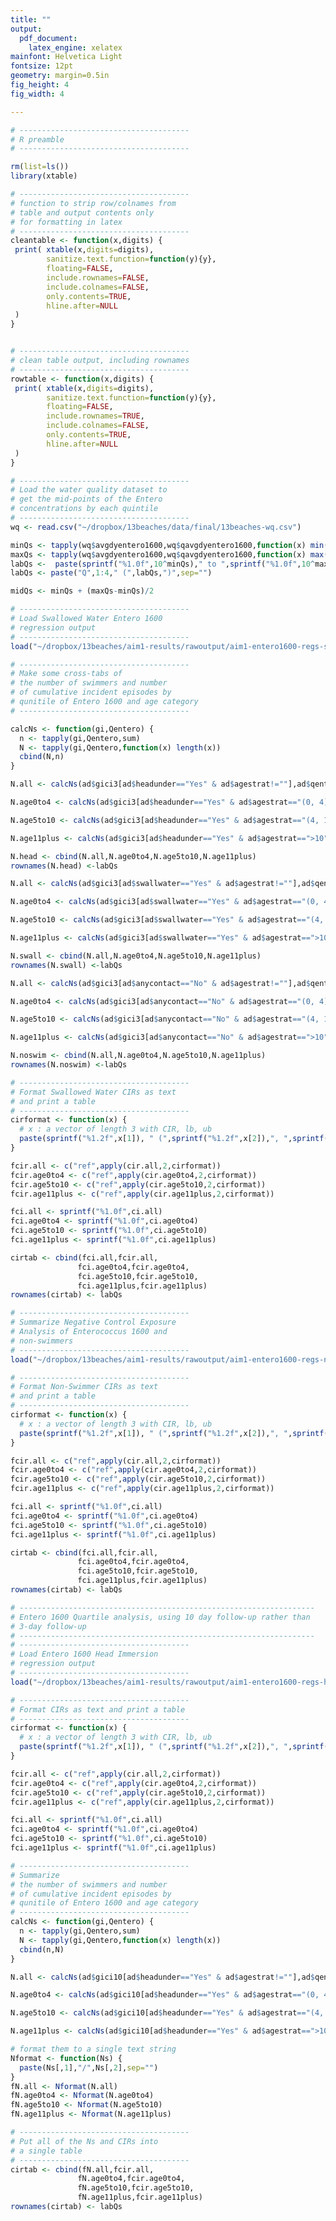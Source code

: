 ```yaml
---
title: ""
output: 
  pdf_document:
    latex_engine: xelatex
mainfont: Helvetica Light
fontsize: 12pt
geometry: margin=0.5in
fig_height: 4
fig_width: 4

---
```



```r
# --------------------------------------
# R preamble
# --------------------------------------

rm(list=ls())
library(xtable)

# --------------------------------------
# function to strip row/colnames from 
# table and output contents only
# for formatting in latex
# --------------------------------------
cleantable <- function(x,digits) {
 print( xtable(x,digits=digits),
        sanitize.text.function=function(y){y},
        floating=FALSE,
        include.rownames=FALSE,
        include.colnames=FALSE,
        only.contents=TRUE,
        hline.after=NULL
 )
}


# --------------------------------------
# clean table output, including rownames
# --------------------------------------
rowtable <- function(x,digits) {
 print( xtable(x,digits=digits),
        sanitize.text.function=function(y){y},
        floating=FALSE,
        include.rownames=TRUE,
        include.colnames=FALSE,
        only.contents=TRUE,
        hline.after=NULL
 )
}
```



```r

# --------------------------------------
# Load the water quality dataset to
# get the mid-points of the Entero
# concentrations by each quintile
# --------------------------------------
wq <- read.csv("~/dropbox/13beaches/data/final/13beaches-wq.csv")

minQs <- tapply(wq$avgdyentero1600,wq$qavgdyentero1600,function(x) min(x,na.rm=T))
maxQs <- tapply(wq$avgdyentero1600,wq$qavgdyentero1600,function(x) max(x,na.rm=T))
labQs <-  paste(sprintf("%1.0f",10^minQs)," to ",sprintf("%1.0f",10^maxQs),sep="")
labQs <- paste("Q",1:4," (",labQs,")",sep="")

midQs <- minQs + (maxQs-minQs)/2

```



```r
# --------------------------------------
# Load Swallowed Water Entero 1600 
# regression output
# --------------------------------------
load("~/dropbox/13beaches/aim1-results/rawoutput/aim1-entero1600-regs-swall.Rdata")

# --------------------------------------
# Make some cross-tabs of 
# the number of swimmers and number
# of cumulative incident episodes by
# qunitile of Entero 1600 and age category
# --------------------------------------

calcNs <- function(gi,Qentero) {
  n <- tapply(gi,Qentero,sum)
  N <- tapply(gi,Qentero,function(x) length(x))
  cbind(N,n)
}

N.all <- calcNs(ad$gici3[ad$headunder=="Yes" & ad$agestrat!=""],ad$qentero1600[ad$headunder=="Yes"& ad$agestrat!=""])

N.age0to4 <- calcNs(ad$gici3[ad$headunder=="Yes" & ad$agestrat=="(0, 4]"],ad$qentero1600[ad$headunder=="Yes" & ad$agestrat=="(0, 4]"] )

N.age5to10 <- calcNs(ad$gici3[ad$headunder=="Yes" & ad$agestrat=="(4, 10]"],ad$qentero1600[ad$headunder=="Yes" & ad$agestrat=="(4, 10]"] )

N.age11plus <- calcNs(ad$gici3[ad$headunder=="Yes" & ad$agestrat==">10"],ad$qentero1600[ad$headunder=="Yes" & ad$agestrat==">10"] )

N.head <- cbind(N.all,N.age0to4,N.age5to10,N.age11plus)
rownames(N.head) <-labQs

```

\begin{table}[h!tb]
\renewcommand{\arraystretch}{1.5}
\begin{center}
\begin{minipage}{0.7\textwidth}
\caption{Number of Head Immersion Swimmers (N) and Cumulative Incident Episodes (n) of GI Illness by Quntiles of \textit{Enterococcus} EPA 1600 Concentration and Age}
\end{minipage}
\begin{tabular}{l rr rr rr rr}
& \\
\textit{Enterococcus} & \multicolumn{2}{c}{All Ages} & \multicolumn{2}{c}{Ages 0 to 4} & \multicolumn{2}{c}{Ages 5 to 10} & \multicolumn{2}{c}{Ages >10} \\
Quintile (range) & N & n & N & n & N & n & N & n \\
\hline
```r
   rowtable(N.head,digits=0)
```
\hline
\end{tabular}
\end{center}
\end{table}

```r

N.all <- calcNs(ad$gici3[ad$swallwater=="Yes" & ad$agestrat!=""],ad$qentero1600[ad$swallwater=="Yes"& ad$agestrat!=""])

N.age0to4 <- calcNs(ad$gici3[ad$swallwater=="Yes" & ad$agestrat=="(0, 4]"],ad$qentero1600[ad$swallwater=="Yes" & ad$agestrat=="(0, 4]"] )

N.age5to10 <- calcNs(ad$gici3[ad$swallwater=="Yes" & ad$agestrat=="(4, 10]"],ad$qentero1600[ad$swallwater=="Yes" & ad$agestrat=="(4, 10]"] )

N.age11plus <- calcNs(ad$gici3[ad$swallwater=="Yes" & ad$agestrat==">10"],ad$qentero1600[ad$swallwater=="Yes" & ad$agestrat==">10"] )

N.swall <- cbind(N.all,N.age0to4,N.age5to10,N.age11plus)
rownames(N.swall) <-labQs

```
\begin{table}[h!tb]
\renewcommand{\arraystretch}{1.5}
\begin{center}
\begin{minipage}{0.7\textwidth}
\caption{Number of Swimmers Who Swallowed Water (N) and Cumulative Incident Episodes (n) of GI Illness by Quntiles of \textit{Enterococcus} EPA 1600 Concentration and Age}
\end{minipage}
\begin{tabular}{l rr rr rr rr}
& \\
\textit{Enterococcus} & \multicolumn{2}{c}{All Ages} & \multicolumn{2}{c}{Ages 0 to 4} & \multicolumn{2}{c}{Ages 5 to 10} & \multicolumn{2}{c}{Ages >10} \\
Quintile (range) & N & n & N & n & N & n & N & n \\
\hline
```r
   rowtable(N.swall,digits=0)
```
\hline
\end{tabular}
\end{center}
\end{table}

```r

N.all <- calcNs(ad$gici3[ad$anycontact=="No" & ad$agestrat!=""],ad$qentero1600[ad$anycontact=="No" & ad$agestrat!=""])

N.age0to4 <- calcNs(ad$gici3[ad$anycontact=="No" & ad$agestrat=="(0, 4]"],ad$qentero1600[ad$anycontact=="No" & ad$agestrat=="(0, 4]"] )

N.age5to10 <- calcNs(ad$gici3[ad$anycontact=="No" & ad$agestrat=="(4, 10]"],ad$qentero1600[ad$anycontact=="No" & ad$agestrat=="(4, 10]"] )

N.age11plus <- calcNs(ad$gici3[ad$anycontact=="No" & ad$agestrat==">10"],ad$qentero1600[ad$anycontact=="No" & ad$agestrat==">10"] )

N.noswim <- cbind(N.all,N.age0to4,N.age5to10,N.age11plus)
rownames(N.noswim) <-labQs

```
\begin{table}[h!tb]
\renewcommand{\arraystretch}{1.5}
\begin{center}
\begin{minipage}{0.7\textwidth}
\caption{Number of Non-Swimmers (N) and Cumulative Incident Episodes (n) of GI Illness by Quntiles of \textit{Enterococcus} EPA 1600 Concentration and Age (Negative Control Exposure Analysis)}
\end{minipage}
\begin{tabular}{l rr rr rr rr}
& \\
\textit{Enterococcus} & \multicolumn{2}{c}{All Ages} & \multicolumn{2}{c}{Ages 0 to 4} & \multicolumn{2}{c}{Ages 5 to 10} & \multicolumn{2}{c}{Ages >10} \\
Quintile (range) & N & n & N & n & N & n & N & n \\
\hline
```r
   rowtable(N.swall,digits=0)
```
\hline
\end{tabular}
\end{center}
\end{table}


```r
# --------------------------------------
# Format Swallowed Water CIRs as text 
# and print a table
# --------------------------------------
cirformat <- function(x) {
  # x : a vector of length 3 with CIR, lb, ub
  paste(sprintf("%1.2f",x[1]), " (",sprintf("%1.2f",x[2]),", ",sprintf("%1.2f",x[3]),")",sep="")
}

fcir.all <- c("ref",apply(cir.all,2,cirformat))
fcir.age0to4 <- c("ref",apply(cir.age0to4,2,cirformat))
fcir.age5to10 <- c("ref",apply(cir.age5to10,2,cirformat))
fcir.age11plus <- c("ref",apply(cir.age11plus,2,cirformat))

fci.all <- sprintf("%1.0f",ci.all)
fci.age0to4 <- sprintf("%1.0f",ci.age0to4)
fci.age5to10 <- sprintf("%1.0f",ci.age5to10)
fci.age11plus <- sprintf("%1.0f",ci.age11plus)

cirtab <- cbind(fci.all,fcir.all,
               fci.age0to4,fcir.age0to4,
               fci.age5to10,fcir.age5to10,
               fci.age11plus,fcir.age11plus)
rownames(cirtab) <- labQs 

```

\begin{table}[h!tb]
\renewcommand{\arraystretch}{1.5}
\begin{center}
\caption{Cumlative Incidence of GI Illness Among Swimmers Who Swallowed Water by Quartiles of \textit{Enterococcus} EPA 1600 Concentration and Age}
\begin{tabular}{l cc cc cc cc}
& \\
\textit{Enterococcus} & \multicolumn{2}{c}{All Ages} & \multicolumn{2}{c}{Ages 0 to 4} & \multicolumn{2}{c}{Ages 5 to 10} & \multicolumn{2}{c}{Ages >10} \\
Quartile (range) & CI$^*$ & aCIR$^{**}$ & CI$^*$ & aCIR$^{**}$ & CI$^*$ & aCIR$^{**}$ & CI$^*$ & aCIR$^{**}$ \\
\hline
```r
   rowtable(cirtab,digits=0)
```
\hline
\end{tabular}
\end{center}

$^*$ 3-day Cumulative Incidence (CI) per 1000 \\
$^{**}$ Adjusted Cumulative Incidence Ratio (aCIR)
\end{table}


```r
# --------------------------------------
# Summarize Negative Control Exposure
# Analysis of Enterococcus 1600 and
# non-swimmers
# --------------------------------------
load("~/dropbox/13beaches/aim1-results/rawoutput/aim1-entero1600-regs-noswim.Rdata")

# --------------------------------------
# Format Non-Swimmer CIRs as text 
# and print a table
# --------------------------------------
cirformat <- function(x) {
  # x : a vector of length 3 with CIR, lb, ub
  paste(sprintf("%1.2f",x[1]), " (",sprintf("%1.2f",x[2]),", ",sprintf("%1.2f",x[3]),")",sep="")
}

fcir.all <- c("ref",apply(cir.all,2,cirformat))
fcir.age0to4 <- c("ref",apply(cir.age0to4,2,cirformat))
fcir.age5to10 <- c("ref",apply(cir.age5to10,2,cirformat))
fcir.age11plus <- c("ref",apply(cir.age11plus,2,cirformat))

fci.all <- sprintf("%1.0f",ci.all)
fci.age0to4 <- sprintf("%1.0f",ci.age0to4)
fci.age5to10 <- sprintf("%1.0f",ci.age5to10)
fci.age11plus <- sprintf("%1.0f",ci.age11plus)

cirtab <- cbind(fci.all,fcir.all,
               fci.age0to4,fcir.age0to4,
               fci.age5to10,fcir.age5to10,
               fci.age11plus,fcir.age11plus)
rownames(cirtab) <- labQs 

```

\begin{table}[h!tb]
\renewcommand{\arraystretch}{1.5}
\begin{center}
\caption{Negative Control Exposure Analysis: Cumlative Incidence of GI Illness Among Non-Swimmers by Quartiles of \textit{Enterococcus} EPA 1600 Concentration and Age}
\begin{tabular}{l cc cc cc cc}
& \\
\textit{Enterococcus} & \multicolumn{2}{c}{All Ages} & \multicolumn{2}{c}{Ages 0 to 4} & \multicolumn{2}{c}{Ages 5 to 10} & \multicolumn{2}{c}{Ages >10} \\
Quartile (range) & CI$^*$ & aCIR$^{**}$ & CI$^*$ & aCIR$^{**}$ & CI$^*$ & aCIR$^{**}$ & CI$^*$ & aCIR$^{**}$ \\
\hline
```r
   rowtable(cirtab,digits=0)
```
\hline
\end{tabular}
\end{center}

$^*$ 3-day Cumulative Incidence (CI) per 1000 \\
$^{**}$ Adjusted Cumulative Incidence Ratio (aCIR)
\end{table}



```r
# ------------------------------------------------------------------
# Entero 1600 Quartile analysis, using 10 day follow-up rather than
# 3-day follow-up
# ------------------------------------------------------------------
# --------------------------------------
# Load Entero 1600 Head Immersion 
# regression output
# --------------------------------------
load("~/dropbox/13beaches/aim1-results/rawoutput/aim1-entero1600-regs-head-10d.Rdata")

# --------------------------------------
# Format CIRs as text and print a table
# --------------------------------------
cirformat <- function(x) {
  # x : a vector of length 3 with CIR, lb, ub
  paste(sprintf("%1.2f",x[1]), " (",sprintf("%1.2f",x[2]),", ",sprintf("%1.2f",x[3]),")",sep="")
}

fcir.all <- c("ref",apply(cir.all,2,cirformat))
fcir.age0to4 <- c("ref",apply(cir.age0to4,2,cirformat))
fcir.age5to10 <- c("ref",apply(cir.age5to10,2,cirformat))
fcir.age11plus <- c("ref",apply(cir.age11plus,2,cirformat))

fci.all <- sprintf("%1.0f",ci.all)
fci.age0to4 <- sprintf("%1.0f",ci.age0to4)
fci.age5to10 <- sprintf("%1.0f",ci.age5to10)
fci.age11plus <- sprintf("%1.0f",ci.age11plus)

# --------------------------------------
# Summarize 
# the number of swimmers and number
# of cumulative incident episodes by
# qunitile of Entero 1600 and age category
# --------------------------------------
calcNs <- function(gi,Qentero) {
  n <- tapply(gi,Qentero,sum)
  N <- tapply(gi,Qentero,function(x) length(x))
  cbind(n,N)
}

N.all <- calcNs(ad$gici10[ad$headunder=="Yes" & ad$agestrat!=""],ad$qentero1600[ad$headunder=="Yes"& ad$agestrat!=""])

N.age0to4 <- calcNs(ad$gici10[ad$headunder=="Yes" & ad$agestrat=="(0, 4]"],ad$qentero1600[ad$headunder=="Yes" & ad$agestrat=="(0, 4]"] )

N.age5to10 <- calcNs(ad$gici10[ad$headunder=="Yes" & ad$agestrat=="(4, 10]"],ad$qentero1600[ad$headunder=="Yes" & ad$agestrat=="(4, 10]"] )

N.age11plus <- calcNs(ad$gici10[ad$headunder=="Yes" & ad$agestrat==">10"],ad$qentero1600[ad$headunder=="Yes" & ad$agestrat==">10"] )

# format them to a single text string
Nformat <- function(Ns) {
  paste(Ns[,1],"/",Ns[,2],sep="")
}
fN.all <- Nformat(N.all)
fN.age0to4 <- Nformat(N.age0to4)
fN.age5to10 <- Nformat(N.age5to10)
fN.age11plus <- Nformat(N.age11plus)

# --------------------------------------
# Put all of the Ns and CIRs into
# a single table
# --------------------------------------
cirtab <- cbind(fN.all,fcir.all,
               fN.age0to4,fcir.age0to4,
               fN.age5to10,fcir.age5to10,
               fN.age11plus,fcir.age11plus)
rownames(cirtab) <- labQs 

```

\clearpage
\blandscape
\begin{table}[h!tb]
\renewcommand{\arraystretch}{1.5}
\begin{center}
\caption{Cumlative Incidence of GI Illness Among Head Immersion Swimmers by Quartiles of \textit{Enterococcus} EPA 1600 Concentration and Age}
\begin{tabular}{l rc rc rc rc}
& \\
\textit{Enterococcus} & \multicolumn{2}{c}{All Ages} & \multicolumn{2}{c}{Ages 0 to 4} & \multicolumn{2}{c}{Ages 5 to 10} & \multicolumn{2}{c}{Ages >10} \\
Quartile & Cases$^*$/ & aCIR$^{**}$ & Cases$^*$/  & aCIR$^{**}$ & Cases$^*$/  & aCIR$^{**}$ & Cases$^*$/ & aCIR$^{**}$ \\
(range CFU/100ml) & At Risk & & At Risk & & At Risk & & At Risk \\
\hline
```r
   rowtable(cirtab,digits=0)
```
\hline
\end{tabular}
\end{center}

$^*$ 3-day Cumulative Incident (CI) cases of gastrointestinal illness \\
$^{**}$ Adjusted Cumulative Incidence Ratio (aCIR)
\end{table}
\elandscape



